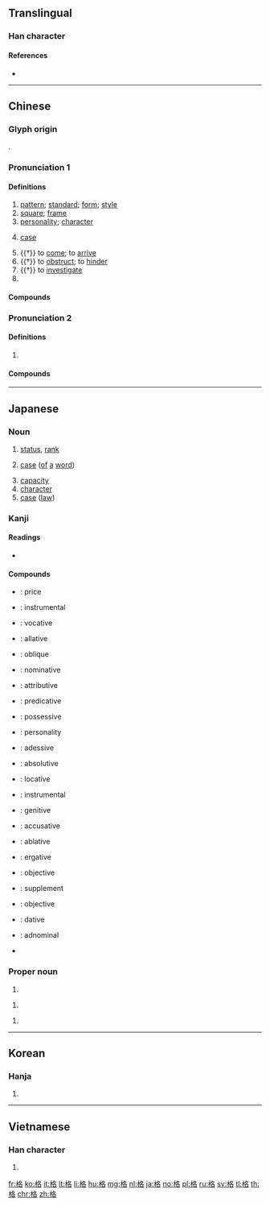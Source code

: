 {{character info/new}}
==Translingual==
{{stroke order|strokes=10}}

===Han character===
{{Han char|rn=75|rad=木|as=06|sn=10|four=|canj=DHER|ids=⿰木各}}

====References====
* {{Han ref|kx=0524.110|dkj=14749|dj=0912.130|hdz=21203.060|uh=683C|ud=26684|bh=AEE6|bd=44774}}

----

==Chinese==
{{zh-forms}}

===Glyph origin===
{{Han etyl}}
{{Han compound|木|t1=wood|各|ls=psc|c1=s|c2=p}}.

===Pronunciation 1===
{{zh-pron
|m=gé
|c=gaak3
|h=pfs=
|md=
|mn=keh/kek
|w=4kaq
|mc=y
|oc=y
|cat=n,v,pn
}}

====Definitions====
{{zh-hanzi}}

# [[pattern]]; [[standard]]; [[form]]; [[style]]
# [[square]]; [[frame]]
# [[personality]]; [[character]]
# {{lb|zh|grammar}} [[case]]
# {{†}} to [[come]]; to [[arrive]]
# {{†}} to [[obstruct]]; to [[hinder]]
# {{†}} to [[investigate]]
# {{surname|lang=zh}}

====Compounds====
{{zh-der|不拘一格|嚴格|不夠格|別具一格|價格|做格|優格|單位價格|品格|單格臨書|亞格拉|兩重人格|影格|保留價格|別創新格|升格|巴格達|出格|感格|庫穆塔格|品格教育|合格賽|保證價格|三等九格|形格勢禁|引格|布格河|合格|主格|定格|偏格|句格|不變價格|多重人格|布拉格|到岸價格|性格悲劇|列寧格勒|失格|僻格剌子|不合格|培格索斯|性格|品格清高|固定格式|及格|價格凍結|停格|國格|屍格|夠格|多重性格|國際人格|反常人格|公定價格|募格|九宮格|修辭格|李峪風格|破格|格高意遠|格殺|格瑞那達|方格紙|方格|格力|格古通今|扞格不通|格目|格別烏|獨具一格|格物|格式|格調|戰格|朗格的|炮格|格於環境|捲簾格|皮格|格斃|獨樹一格|批發價格|所有格|格開|格格|格致|格局|拆字格|爾格|格度|爬格子|格子紙|架架格格|格眼|格扇|格老子的|空格兒|格子眼|格里曆|格磔|格於成例|格律|正格|扞格不入|格魯派|標格|格子|捌格|格登|眼格|真格的|格子布|治家格言|獨創一格|格物窮理|格地地|格詩|格範|格林童話|格外|格言|窗格|格喳|格林威治|新英格蘭|海格立斯|格樣|產地價格|格格不入|格正|格鬥|格陵蘭|格義|格磴兒|格物致知|格殺勿論|格心|格但斯克|書格|格登登|民族性格|文格|格牌|擺格|扞格|貝爾格勒|葉子格|鉤輈格磔|誠可格天|重置價格|華格納|筆格|體格檢查|轆轤格|頂格|考格|高格調|等值價格|英格蘭|超格|逾格|裁格|離格兒|騰格里湖|香格里拉|體格|自成一格|麗格海棠|聊備一格|降格|輝格黨|資格|說真格的|風格|蘇格蘭|規格|零售價格|雙重人格|降格以求|降格仿諷|表格|骨格|骨格不凡|詩格|色楞格河|賞格|膩格格}}

===Pronunciation 2===
{{zh-pron
|m=gē
|cat=a
}}

====Definitions====
{{zh-hanzi}}

# {{n-g|[[onomatopoeia]]}}

====Compounds====
{{zh-der|格登|格格}}

----

==Japanese==

===Noun===
{{ja-noun|かく}}

# [[status]], [[rank]]
# {{lb|ja|grammar|sort=かく}} [[case]] ([[of]] [[a]] [[word]])
# [[capacity]]
# [[character]]
# [[case]] ([[law]])

===Kanji===
{{ja-kanji|rs=木06|grade=5}}

====Readings====
* {{ja-readings|goon=[[きゃく]] (kyaku)|kanon=[[かく]] (kaku)|kanyoon=[[こう]] (kō)|kun=[[ただす]] (tadasu), [[いたる]] (itaru)}}

====Compounds====
* {{ja-r|価格|かかく}}: price
* {{ja-r|具格|ぐかく}}: instrumental
* {{ja-r|呼格|こかく}}: vocative
* {{ja-r|向格|こうかく}}: allative
* {{ja-r|斜格|しゃかく}}: oblique
* {{ja-r|主格|しゅかく}}: nominative
* {{ja-r|修飾格|しゅうしょくかく}}: attributive {{attention|ja|?}}
* {{ja-r|述格|じゅっかく}}: predicative
* {{ja-r|所有格|しょゆうかく}}: possessive
* {{ja-r|人格|じんかく}}: personality
* {{ja-r|接格|せっかく}}: adessive
* {{ja-r|絶対格|ぜったいかく}}: absolutive
* {{ja-r|前置格|ぜんちかく}}: locative
* {{ja-r|造格|ぞうかく}}: instrumental
* {{ja-r|属格|ぞっかく}}: genitive
* {{ja-r|対格|たいかく}}: accusative
* {{ja-r|奪格|だっかく}}: ablative
* {{ja-r|能格|のうかく}}: ergative
* {{ja-r|賓格|ひんかく}}: objective
* {{ja-r|補格|ほかく}}: supplement
* {{ja-r|目的格|もくてきかく}}: objective
* {{ja-r|与格|よかく}}: dative
* {{ja-r|連体格|れんたいかく}}: adnominal
* {{ja-r|格助詞|かくじょし}}

===Proper noun===
{{ja-pos|proper|いたる}}

# {{given name|male|lang=ja|sort=いたる}}

{{ja-pos|proper|かく}}

# {{given name|male|lang=ja|sort=かく}}

{{ja-pos|proper|とおる}}

# {{given name|male|lang=ja|sort=とおる}}

----

==Korean==

===Hanja===
{{ko-hanja|hangeul=[[격]], [[낙]]|eumhun=|rv=gyeok, nak|mr=kyŏk, nak|y=kyek, nak}}

# {{defn|lang=ko|sort=木06}}

----

==Vietnamese==

===Han character===
{{vi-hantu|[[cách]], [[ghếch]]|rs=木06}}

# {{defn|lang=vi|sort=木06}}

[[fr:格]]
[[ko:格]]
[[it:格]]
[[lt:格]]
[[li:格]]
[[hu:格]]
[[mg:格]]
[[nl:格]]
[[ja:格]]
[[no:格]]
[[pl:格]]
[[ru:格]]
[[sv:格]]
[[tl:格]]
[[th:格]]
[[chr:格]]
[[zh:格]]